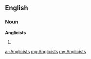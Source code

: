 ==English==

===Noun===
'''Anglicists'''

# {{plural of|Anglicist}}

[[ar:Anglicists]]
[[mg:Anglicists]]
[[my:Anglicists]]